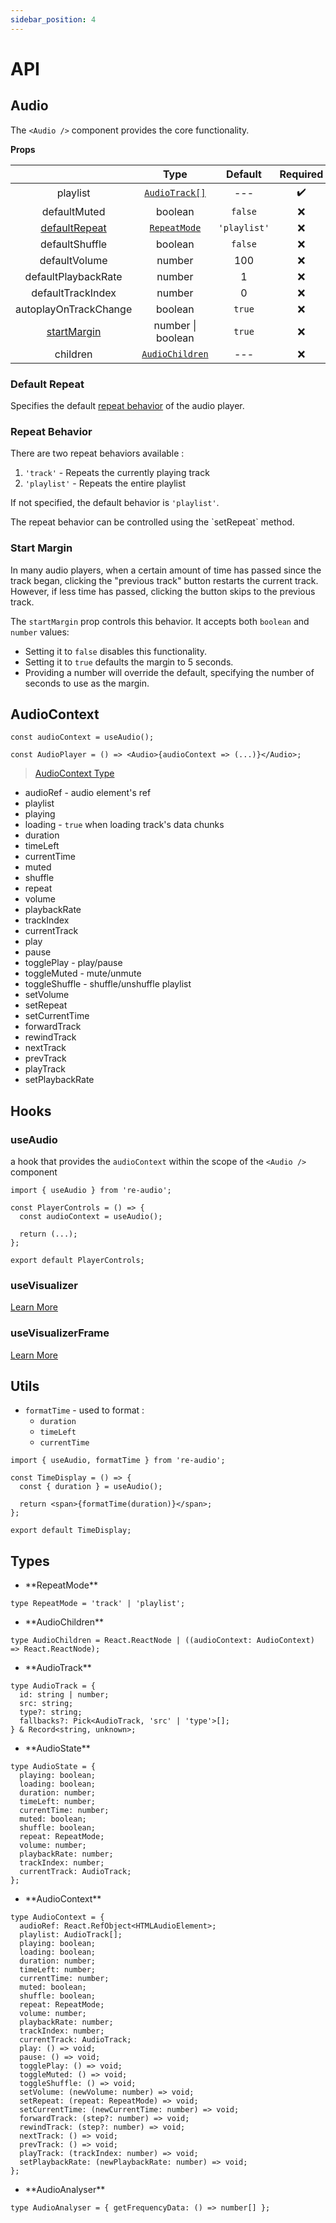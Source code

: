 ```yaml
---
sidebar_position: 4
---
```


# API

## Audio

The `<Audio />` component provides the core functionality.

**Props**

|                                  |                Type                |   Default    | Required |
| :------------------------------: | :--------------------------------: | :----------: | :------: |
|             playlist             |   [`AudioTrack[]`](#audio-track)   |     ---      |    ✔️    |
|           defaultMuted           |              boolean               |   `false`    |    ❌    |
| [defaultRepeat](#default-repeat) |    [`RepeatMode`](#repeat-mode)    | `'playlist'` |    ❌    |
|          defaultShuffle          |              boolean               |   `false`    |    ❌    |
|          defaultVolume           |               number               |     100      |    ❌    |
|       defaultPlaybackRate        |               number               |      1       |    ❌    |
|        defaultTrackIndex         |               number               |      0       |    ❌    |
|      autoplayOnTrackChange       |              boolean               |   `true`     |    ❌    |
|   [startMargin](#start-margin)   |         number \| boolean          |   `true`     |    ❌    |
|             children             | [`AudioChildren`](#audio-children) |     ---      |    ❌    |

### Default Repeat

Specifies the default [repeat behavior](#repeat-behavior) of the audio player.

### Repeat Behavior

There are two repeat behaviors available :

1. `'track'` - Repeats the currently playing track
2. `'playlist'` - Repeats the entire playlist

If not specified, the default behavior is `'playlist'`.

<p>The repeat behavior can be controlled using the `setRepeat` method.</p>

### Start Margin

In many audio players, when a certain amount of time has passed since the track began, clicking the "previous track" button restarts the current track. However, if less time has passed, clicking the button skips to the previous track.

The `startMargin` prop controls this behavior. It accepts both `boolean` and `number` values:

- Setting it to `false` disables this functionality.
- Setting it to `true` defaults the margin to 5 seconds.
- Providing a number will override the default, specifying the number of seconds to use as the margin.

## AudioContext

```tsx
const audioContext = useAudio();
```

```tsx
const AudioPlayer = () => <Audio>{audioContext => (...)}</Audio>;
```

> [AudioContext Type](#audio-context)

- audioRef - audio element's ref
- playlist
- playing
- loading - `true` when loading track's data chunks
- duration
- timeLeft
- currentTime
- muted
- shuffle
- repeat
- volume
- playbackRate
- trackIndex
- currentTrack
- play
- pause
- togglePlay - play/pause
- toggleMuted - mute/unmute
- toggleShuffle - shuffle/unshuffle playlist
- setVolume
- setRepeat
- setCurrentTime
- forwardTrack
- rewindTrack
- nextTrack
- prevTrack
- playTrack
- setPlaybackRate

## Hooks

### useAudio

a hook that provides the `audioContext` within the scope of the `<Audio />` component

```tsx
import { useAudio } from 're-audio';

const PlayerControls = () => {
  const audioContext = useAudio();

  return (...);
};

export default PlayerControls;
```

### useVisualizer

[Learn More](/docs/audio-visualizers/useVisualizer)

### useVisualizerFrame

[Learn More](/docs/audio-visualizers/useVisualizerFrame)

## Utils

- `formatTime` - used to format :
  - `duration`
  - `timeLeft`
  - `currentTime`

```tsx
import { useAudio, formatTime } from 're-audio';

const TimeDisplay = () => {
  const { duration } = useAudio();

  return <span>{formatTime(duration)}</span>;
};

export default TimeDisplay;
```

## Types

<ul>
  <li id='repeat-mode'>**RepeatMode**</li>
</ul>

```tsx
type RepeatMode = 'track' | 'playlist';
```

<ul>
  <li id='audio-children'>**AudioChildren**</li>
</ul>

```tsx
type AudioChildren = React.ReactNode | ((audioContext: AudioContext) => React.ReactNode);
```

<ul>
  <li id='audio-track'>**AudioTrack**</li>
</ul>

```tsx
type AudioTrack = {
  id: string | number;
  src: string;
  type?: string;
  fallbacks?: Pick<AudioTrack, 'src' | 'type'>[];
} & Record<string, unknown>;
```

<ul>
  <li id='audio-state'>**AudioState**</li>
</ul>

```tsx
type AudioState = {
  playing: boolean;
  loading: boolean;
  duration: number;
  timeLeft: number;
  currentTime: number;
  muted: boolean;
  shuffle: boolean;
  repeat: RepeatMode;
  volume: number;
  playbackRate: number;
  trackIndex: number;
  currentTrack: AudioTrack;
};
```

<ul>
  <li id='audio-context'>**AudioContext**</li>
</ul>

```tsx
type AudioContext = {
  audioRef: React.RefObject<HTMLAudioElement>;
  playlist: AudioTrack[];
  playing: boolean;
  loading: boolean;
  duration: number;
  timeLeft: number;
  currentTime: number;
  muted: boolean;
  shuffle: boolean;
  repeat: RepeatMode;
  volume: number;
  playbackRate: number;
  trackIndex: number;
  currentTrack: AudioTrack;
  play: () => void;
  pause: () => void;
  togglePlay: () => void;
  toggleMuted: () => void;
  toggleShuffle: () => void;
  setVolume: (newVolume: number) => void;
  setRepeat: (repeat: RepeatMode) => void;
  setCurrentTime: (newCurrentTime: number) => void;
  forwardTrack: (step?: number) => void;
  rewindTrack: (step?: number) => void;
  nextTrack: () => void;
  prevTrack: () => void;
  playTrack: (trackIndex: number) => void;
  setPlaybackRate: (newPlaybackRate: number) => void;
};
```

<ul>
  <li id='audio-analyser'>**AudioAnalyser**</li>
</ul>

```tsx
type AudioAnalyser = { getFrequencyData: () => number[] };
```
